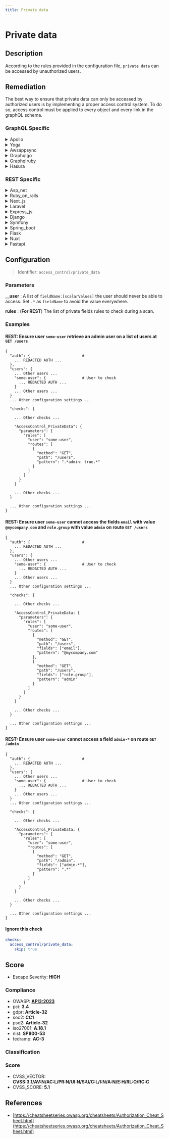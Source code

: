 ```yaml
---
title: Private data
---
```


# Private data

## Description

According to the rules provided in the configuration file, `private data` can be accessed by unauthorized users.


## Remediation

The best way to ensure that private data can only be accessed by authorized users is by implementing a proper access control system.
To do so, access control must be applied to every object and every link in the graphQL schema.



### GraphQL Specific

<details>
    <summary>Apollo</summary>

To mitigate the risk of unauthorized access or data leakage within the Apollo framework engine, ensure that all sensitive data is handled securely. Implement proper access controls, encrypt sensitive information both at rest and in transit, and regularly audit logs to detect any abnormal access patterns or breaches. Additionally, keep the Apollo framework and its dependencies up to date with the latest security patches.

</details>

<details>
    <summary>Yoga</summary>

To address vulnerabilities within the Yoga framework engine related to private data exposure, ensure that all sensitive information is encrypted both at rest and in transit. Implement access controls and authentication mechanisms to restrict unauthorized access. Regularly audit the codebase for potential data leakage and adhere to best practices for data privacy, such as following the principles of the General Data Protection Regulation (GDPR) or similar regulations. Additionally, consider using environment variables for sensitive configuration details instead of hardcoding them within the application.

</details>

<details>
    <summary>Awsappsync</summary>

To mitigate the risk of exposing private data in AWS AppSync, ensure that all GraphQL resolvers are properly configured to enforce authentication and authorization checks. Implement field-level authorization to control access to sensitive data, and use AWS Identity and Access Management (IAM) roles or Amazon Cognito user pools to manage permissions. Regularly audit your API configurations and access patterns to ensure compliance with data privacy requirements.

</details>

<details>
    <summary>Graphqlgo</summary>

To mitigate the risk of private data exposure in a GraphQL Go framework engine, ensure that access control checks are implemented at the resolver level. Use middleware to authenticate and authorize users, and apply field-level security to prevent unauthorized retrieval of sensitive data. Additionally, consider implementing query complexity analysis to prevent resource exhaustion attacks, and regularly audit your schema to ensure that no private data is unintentionally exposed.

</details>

<details>
    <summary>Graphqlruby</summary>

To mitigate the risk of exposing sensitive data in your GraphQL Ruby framework, ensure that you implement proper authentication and authorization checks. Use the pundit or cancancan gems for fine-grained access control, and always filter the data based on the current user's permissions. Additionally, consider using GraphQL's field-level permissions to restrict access to certain fields within your schema. Regularly audit your resolvers and mutations to ensure they do not inadvertently expose private information. Lastly, keep your GraphQL Ruby framework and its dependencies up to date to benefit from the latest security patches.

</details>

<details>
    <summary>Hasura</summary>

To mitigate the risk of unauthorized access to private data in the Hasura framework, ensure that all GraphQL queries and mutations are authenticated and authorized appropriately. Implement role-based access control (RBAC) to restrict data access based on user roles. Use Hasura's permission system to define granular permissions for each table and operation. Regularly audit your permission rules and update them as necessary to adhere to the principle of least privilege. Additionally, consider using environment variables for sensitive information and enable Hasura's webhook or JWT modes for enhanced security. Always keep the Hasura engine and its dependencies up to date with the latest security patches.

</details>


### REST Specific

<details>
    <summary>Asp_net</summary>

Implement proper authentication and authorization checks before allowing access to private data. Use ASP.NET Identity for managing users and roles, and ensure that [Authorize] attributes are applied to controllers and actions to restrict access as necessary. Additionally, employ secure coding practices to prevent SQL injection and other vulnerabilities that could lead to unauthorized data access.

</details>

<details>
    <summary>Ruby_on_rails</summary>

Implement strong access control checks and use Rails' built-in mechanisms such as 'before_action' callbacks in controllers to verify user permissions before allowing access to private data.

</details>

<details>
    <summary>Next_js</summary>

Implement server-side checks to validate user permissions before serving private data, and use Next.js API routes to securely handle data fetching.

</details>

<details>
    <summary>Laravel</summary>

In Laravel, ensure that you use Eloquent ORM or Query Builder for database interactions, which automatically use parameterized queries to prevent SQL injection. Additionally, utilize Laravel's built-in authorization features such as Gates and Policies to control access to private data, and always validate and sanitize user input to prevent unauthorized access.

</details>

<details>
    <summary>Express_js</summary>

Implement proper access controls and authentication mechanisms to ensure that only authorized users can access private data. Use middleware such as `helmet` to secure Express.js applications by setting various HTTP headers and `express-session` for handling sessions. Regularly audit your code and dependencies for vulnerabilities and keep them up-to-date.

</details>

<details>
    <summary>Django</summary>

Ensure that Django's built-in authentication system is properly implemented to control access to sensitive data. Use the `@login_required` decorator for views that handle private data, set proper permissions with the Django permissions framework, and always filter QuerySets based on the requesting user's privileges to prevent unauthorized access to private data.

</details>

<details>
    <summary>Symfony</summary>

In the Symfony framework, ensure that access control is properly implemented by using the security component. Define access control rules in the security.yaml configuration file, utilize voters to manage permissions, and apply annotations or attributes for controller methods to restrict access to sensitive data. Regularly update Symfony and its dependencies to incorporate security fixes.

</details>

<details>
    <summary>Spring_boot</summary>

Implement proper access control checks and enforce authentication and authorization mechanisms to restrict unauthorized access to private data. Utilize Spring Security to configure role-based access control and secure endpoints.

</details>

<details>
    <summary>Flask</summary>

Implement proper access controls and authentication mechanisms to ensure that only authorized users can access private data. Use Flask's `flask_login` or `flask_principal` extensions for managing user sessions and permissions. Additionally, apply `@login_required` decorators to protect routes that handle sensitive information.

</details>

<details>
    <summary>Nuxt</summary>

Implement robust access controls and server-side validation to ensure that only authorized users can access private data. Use middleware to check user permissions, and apply encryption for sensitive data both in transit and at rest.

</details>

<details>
    <summary>Fastapi</summary>

Implement proper access control checks within FastAPI route handlers to ensure only authorized users can access private data. Utilize FastAPI's dependency injection system to create reusable dependencies for authentication and authorization. Additionally, consider integrating with OAuth2 or other security protocols for robust user authentication.

</details>

## Configuration

> Identifier: `access_control/private_data`

### Parameters


**__user** : A list of `fieldName:[scalarValues]` the user should never be able to access. Set `.*` as `fieldName` to avoid the value everywhere.


**rules** : (**For REST**) The list of private fields rules to check during a scan.





### Examples



#### **REST:** Ensure user `some-user` retrieve an admin user on a list of users at `GET /users`

```
{
  "auth": {                       #
    ... REDACTED AUTH ...
  },
  "users": {
    ... Other users ...
    "some-user": {                # User to check
      ... REDACTED AUTH ...
    }
    ... Other users ...
  }
  ... Other configuration settings ...

  "checks": {

    ... Other checks ...

    "AccessControl_PrivateData": {
      "parameters": {
        "rules": [
          "user": "some-user",
          "routes": [
            {
              "method": "GET",
              "path": "/users",
              "pattern": ".*admin: true.*"
            }
          ]
        ]
      }
    }

    ... Other checks ...
  }

  ... Other configuration settings ...
}
```




#### **REST:** Ensure user `some-user` cannot access the fields `email` with value `@mycompany.com` and `role.group` with value `admin` on route `GET /users`

```
{
  "auth": {                       #
    ... REDACTED AUTH ...
  },
  "users": {
    ... Other users ...
    "some-user": {                # User to check
      ... REDACTED AUTH ...
    }
    ... Other users ...
  }
  ... Other configuration settings ...

  "checks": {

    ... Other checks ...

    "AccessControl_PrivateData: {
      "parameters": {
        "rules": [
          "user": "some-user",
          "routes": [
            {
              "method": "GET",
              "path": "/users",
              "fields": ["email"],
              "pattern": "@mycompany.com"
            },
            {
              "method": "GET",
              "path": "/users",
              "fields": ["role.group"],
              "pattern": "admin"
            }
          ]
        ]
      }
    }

    ... Other checks ...
  }

  ... Other configuration settings ...
}
```




#### **REST:** Ensure user `some-user` cannot access a field `admin-*` on route `GET /admin`

```
{
  "auth": {                       #
    ... REDACTED AUTH ...
  },
  "users": {
    ... Other users ...
    "some-user": {                # User to check
      ... REDACTED AUTH ...
    }
    ... Other users ...
  }
  ... Other configuration settings ...

  "checks": {

    ... Other checks ...

    "AccessControl_PrivateData: {
      "parameters": {
        "rules": [
          "user": "some-user",
          "routes": [
            {
              "method": "GET",
              "path": "/admin",
              "fields": ["admin-*"],
              "pattern": ".*"
            }
          ]
        ]
      }
    }

    ... Other checks ...
  }

  ... Other configuration settings ...
}
```




#### Ignore this check

```yaml
checks:
  access_control/private_data:
    skip: true
```




## Score

- Escape Severity: **<span className="high-severity">HIGH</span>**

### Compliance

- OWASP: **[API3:2023](https://github.com/OWASP/API-Security/blob/master/editions/2023/en/0xa3-broken-object-property-level-authorization.md)**
- pci: **3.4**
- gdpr: **Article-32**
- soc2: **CC1**
- psd2: **Article-32**
- iso27001: **A.18.1**
- nist: **SP800-53**
- fedramp: **AC-3**

### Classification






### Score

- CVSS_VECTOR: **CVSS:3.1/AV:N/AC:L/PR:N/UI:N/S:U/C:L/I:N/A:N/E:H/RL:O/RC:C**
- CVSS_SCORE: **5.1**

## References

- [https://cheatsheetseries.owasp.org/cheatsheets/Authorization_Cheat_Sheet.html](https://cheatsheetseries.owasp.org/cheatsheets/Authorization_Cheat_Sheet.html)
  
